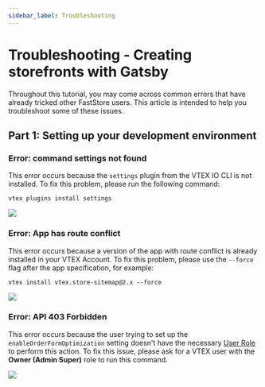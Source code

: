 ```yaml
---
sidebar_label: Troubleshooting
---
```


# Troubleshooting - Creating storefronts with Gatsby

Throughout this tutorial, you may come across common errors that have already tricked other FastStore users. This article is intended to help you troubleshoot some of these issues.

## Part 1: Setting up your development environment

### Error: command settings not found

This error occurs because the `settings` plugin from the VTEX IO CLI is not installed. To fix this problem, please run the following command:

```
vtex plugins install settings
```

![](https://vtexhelp.vtexassets.com/assets/docs/src/settings-notfound___ccfca9717e0c1125098e34d6df806fa0.png)

### Error: App has route conflict

This error occurs because a version of the app with route conflict is already installed in your VTEX Account. To fix this problem, please use the `--force` flag after the app specification, for example:

```shell
vtex install vtex.store-sitemap@2.x --force
```

![](https://vtexhelp.vtexassets.com/assets/docs/src/route-conflict___fb712c2961ab3d1350c2159f38b375eb.png)

### Error: API 403 Forbidden

This error occurs because the user trying to set up the `enableOrderFormOptimization` setting doesn't have the necessary [User Role](https://help.vtex.com/en/tutorial/roles--7HKK5Uau2H6wxE1rH5oRbc?&utm_source=autocomplete) to perform this action. To fix this issue, please ask for a VTEX user with the **Owner (Admin Super)** role to run this command.

![](https://vtexhelp.vtexassets.com/assets/docs/src/APIError403___86c58d9a20a4c5ca6880a21a3fca79fd.png)
